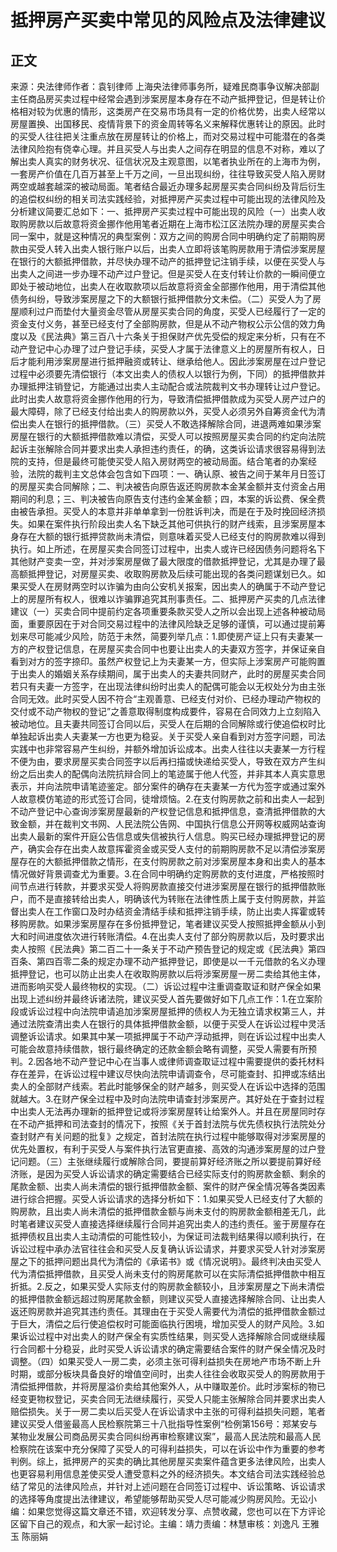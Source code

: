 # 抵押房产买卖中常见的风险点及法律建议
## 正文
来源：央法律师作者：袁钊律师 上海央法律师事务所，疑难民商事争议解决部副主任商品房买卖过程中经常会遇到涉案房屋本身存在不动产抵押登记，但是转让价格相对较为优惠的情形，这类房产在交易市场具有一定的价格优势，出卖人经常以房屋置换、出国移民、疫情背景下的资金周转等名义来解释优惠转让的原因。此时的买受人往往把关注重点放在房屋转让的价格上，而对交易过程中可能潜在的各类法律风险抱有侥幸心理。并且买受人与出卖人之间存在明显的信息不对称，难以了解出卖人真实的财务状况、征信状况及主观意图，以笔者执业所在的上海市为例，一套房产价值在几百万甚至上千万之间，一旦出现纠纷，往往导致买受人陷入房财两空或越套越深的被动局面。笔者结合最近办理多起房屋买卖合同纠纷及背后衍生的追偿权纠纷的相关司法实践经验，对抵押房产买卖过程中可能出现的法律风险及分析建议简要汇总如下：一、抵押房产买卖过程中可能出现的风险（一）出卖人收取购房款以后故意将资金挪作他用笔者近期在上海市松江区法院办理的房屋买卖合同一案中，就是这种情况的典型案例：双方之间的购房合同中明确约定了前期购房款由买受人转入出卖人银行账户以后，出卖人立即将该笔购房款用于清偿涉案房屋在银行的大额抵押借款，并尽快办理不动产的抵押登记注销手续，以便在买受人与出卖人之间进一步办理不动产过户登记。但是买受人在支付转让价款的一瞬间便立即处于被动地位，出卖人在收取款项以后故意将资金全部挪作他用，用于清偿其他债务纠纷，导致涉案房屋之下的大额银行抵押借款分文未偿。（二）买受人为了房屋顺利过户而垫付大量资金尽管从房屋买卖合同的角度，买受人已经履行了一定的资金支付义务，甚至已经支付了全部购房款，但是从不动产物权公示公信的效力角度以及《民法典》第三百八十六条关于担保财产优先受偿的规定来分析，只有在不动产登记中心办理了过户登记手续，买受人才属于法律意义上的房屋所有权人，日后才能利用涉案房屋进行抵押融资或转让、继承给他人。因此涉案房屋在过户登记过程中必须要先清偿银行（本文出卖人的债权人以银行为例，下同）的抵押借款并办理抵押注销登记，方能通过出卖人主动配合或法院裁判文书办理转让过户登记。此时出卖人故意将资金挪作他用的行为，导致清偿抵押借款成为买受人房产过户的最大障碍，除了已经支付给出卖人的购房款以外，买受人必须另外自筹资金代为清偿出卖人在银行的抵押借款。（三）买受人不敢选择解除合同，进退两难如果涉案房屋在银行的大额抵押借款难以清偿，买受人可以按照房屋买卖合同的约定向法院起诉主张解除合同并要求出卖人承担违约责任，的确，这类诉讼请求很容易得到法院的支持，但是最终可能使买受人陷入房财两空的被动局面。结合笔者的办案经验，法院的裁判主文总体会包含如下四项：一、确认原、被告之间于某年月日签订的房屋买卖合同解除；二、判决被告向原告返还购房款本金某金额并支付资金占用期间的利息；三、判决被告向原告支付违约金某金额；四，本案的诉讼费、保全费由被告承担。买受人的本意并非单单拿到一份胜诉判决，而是在于及时挽回经济损失。如果在案件执行阶段出卖人名下缺乏其他可供执行的财产线索，且涉案房屋本身存在大额的银行抵押贷款尚未清偿，则意味着买受人已经支付的购房款难以得到执行。如上所述，在房屋买卖合同签订过程中，出卖人或许已经因债务问题将名下其他财产变卖一空，并对涉案房屋做了最大限度的借款抵押登记，尤其是办理了最高额抵押登记，对房屋买卖、收取购房款及后续可能出现的各类问题谋划已久。如果买受人在房财两空时以诈骗为由向公安机关报案，因出卖人的确属于不动产登记上的房屋所有权人，很难以诈骗罪追究其刑事责任。二、抵押房产买卖的几点法律建议（一）买卖合同中提前约定各项重要条款买受人之所以会出现上述各种被动局面，重要原因在于对合同交易过程中的法律风险缺乏足够的谨慎，可以通过提前筹划来尽可能减少风险，防范于未然，简要列举几点：1.即使房产证上只有夫妻某一方的产权登记信息，在房屋买卖合同中也要让出卖人的夫妻双方签字，并保证亲自看到对方的签字捺印。虽然产权登记上为夫妻某一方，但实际上涉案房产可能购置于出卖人的婚姻关系存续期间，属于出卖人的夫妻共同财产，此时的房屋买卖合同若只有夫妻一方签字，在出现法律纠纷时出卖人的配偶可能会以无权处分为由主张合同无效。此时买受人因不符合“主观善意、已经支付对价、已经办理动产物权的交付或不动产物权的登记”之善意取得制度构成要件，容易在合同效力上立刻陷入被动地位。且夫妻共同签订合同以后，买受人在后期的合同解除或行使追偿权时比单独起诉出卖人夫妻某一方也更为稳妥。关于买受人亲自看到对方签字问题，司法实践中也非常容易产生纠纷，并额外增加诉讼成本。出卖人往往以夫妻某一方行程不便为由，要求房屋买卖合同签字以后再扫描或快递给买受人，导致在双方产生纠纷之后出卖人的配偶向法院抗辩合同上的笔迹属于他人代签，并非其本人真实意思表示，并向法院申请笔迹鉴定。部分案件的确存在夫妻某一方代为签字或通过案外人故意模仿笔迹的形式签订合同，徒增烦恼。2.在支付购房款之前和出卖人一起到不动产登记中心查询涉案房屋最新的产权登记信息和抵押信息，查清抵押借款的大致金额，并在裁判文书网、人民法院公告网、中国执行信息公开网等权威网站查询出卖人最新的案件开庭公告信息或失信被执行人信息。购买已经办理抵押登记的房产，确实会存在出卖人故意挥霍资金或买受人支付的前期购房款不足以清偿涉案房屋存在的大额抵押借款之情形，在支付购房款之前对涉案房屋本身和出卖人的基本情况做好背景调查尤为重要。3.在合同中明确约定购房款的支付进度，严格按照时间节点进行转款，并要求买受人将购房款直接交付进涉案房屋在银行的抵押借款账户，而不是直接转给出卖人，明确该代为转账在法律性质上属于支付购房款，并监督出卖人在工作窗口及时办结资金清结手续和抵押注销手续，防止出卖人挥霍或转移购房款。如果涉案房屋存在多份抵押登记，笔者建议买受人按照抵押金额从小到大和时间进度依次进行转账清偿。4.在出卖人支付了部分购房款以后，及时要求出卖人按照《民法典》第二百二十一条关于不动产预告登记的规定或《民法典》第四百条、第四百零二条的规定办理不动产抵押登记，即使是以一千元借款的名义办理抵押登记，也可以防止出卖人在收取购房款以后将涉案房屋一房二卖给其他主体，进而影响买受人最终物权的实现。（二）诉讼过程中注重调查取证和财产保全如果出现上述纠纷并最终诉诸法院，建议买受人首先要做好如下几点工作：1.在立案阶段或诉讼过程中向法院申请追加涉案房屋抵押的债权人为无独立请求权第三人，并通过法院查清出卖人在银行的具体抵押借款金额，以便于买受人在诉讼过程中灵活调整诉讼请求。如果其中某一项抵押属于不动产浮动抵押，则在诉讼过程中出卖人可能会故意持续借款，银行最终确定的还款金额会略有调整，买受人需要有所预判。2.因各地不动产登记中心在当事人或律师调查取证过程中需要提供的委托材料存在差异，在诉讼过程中建议尽快向法院申请调查令，尽可能查封、扣押或冻结出卖人的全部财产线索。若此时能够保全的财产越多，则买受人在诉讼中选择的范围就越大。3.在财产保全过程中及时向法院申请查封涉案房产。其好处在于查封过程中出卖人无法再办理新的抵押登记或将涉案房屋转让给案外人。并且在房屋同时存在不动产抵押和司法查封的情况下，按照《关于首封法院与优先债权执行法院处分查封财产有关问题的批复》之规定，首封法院在执行过程中能够取得对涉案房屋的优先处置权，有利于买受人与案件执行法官更直接、高效的沟通涉案房屋的过户登记问题。（三）主张继续履行或解除合同，要提前算好经济账之所以要提前算好经济账，是因为买受人诉讼请求的确定需要结合已经实际支付的购房款金额、剩余的尾款金额、出卖人尚未清偿的银行抵押借款金额、案件的财产保全情况等各类因素进行综合把握。买受人诉讼请求的选择分析如下：1.如果买受人已经支付了大额的购房款，且出卖人尚未清偿的抵押借款金额与尚未支付的购房款金额相差无几，此时笔者建议买受人直接选择继续履行合同并追究出卖人的违约责任。鉴于房屋存在抵押债权且出卖人主动清偿的可能性较小，为保证司法裁判结果得以顺利执行，在诉讼过程中承办法官往往会和买受人反复确认诉讼请求，并要求买受人针对涉案房屋之下的抵押问题出具代为清偿的《承诺书》或《情况说明》。最终判决由买受人代为清偿抵押借款，且买受人尚未支付的购房尾款可以在实际清偿抵押借款中相互折抵。2.反之，如果买受人实际支付的购房款金额较小，且涉案房屋之下尚未清偿的抵押借款金额远超过购房尾款金额，则建议买受人直接选择解除合同、让出卖人返还购房款并追究其违约责任。其理由在于买受人需要代为清偿的抵押借款金额过于巨大，清偿之后行使追偿权时可能面临执行困境，增加买受人的财产风险。3.如果诉讼过程中对出卖人的财产保全有实质性结果，则买受人选择解除合同或继续履行合同都十分稳妥，此时买受人诉讼请求的确定需要结合案件的财产保全情况及时调整。（四）如果买受人一房二卖，必须主张可得利益损失在房地产市场不断上升时期，或部分板块具备良好的增值空间时，出卖人往往会收取买受人的购房款用于清偿抵押借款，并将房屋溢价卖给其他案外人，从中赚取差价。此时涉案标的物已经变更物权登记，买卖合同无法继续履行，买受人只能主张解除合同并要求出卖人赔偿损失。关于一房二卖以后买受人在诉讼请求中主张的可得利益损失问题，笔者建议买受人借鉴最高人民检察院第三十八批指导性案例“检例第156号：郑某安与某物业发展公司商品房买卖合同纠纷再审检察建议案”，最高人民法院和最高人民检察院在该案中充分保障了买受人的可得利益损失，可以在诉讼中作为重要的参考判例。综上，抵押房产的买卖的确比其他房屋买卖案件蕴含更多法律风险，出卖人也更容易利用信息差使买受人遭受意料之外的经济损失。本文结合司法实践经验总结了常见的法律风险点，并针对上述问题在合同签订过程中、诉讼策略、诉讼请求的选择等角度提出法律建议，希望能够帮助买受人尽可能减少购房风险。无讼小编：如果您觉得这篇文章还不错，欢迎转发分享、点赞收藏，您也可以在下方评论区留下自己的观点，和大家一起讨论。主编：靖力责编：林慧审核：刘逸凡 王雅玉 陈丽娟 
